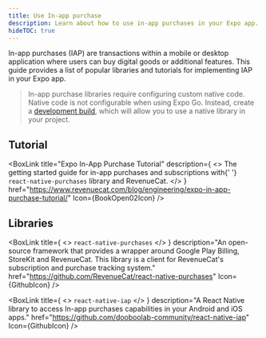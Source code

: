 ```yaml
---
title: Use In-app purchase
description: Learn about how to use in-app purchases in your Expo app.
hideTOC: true
---
```



In-app purchases (IAP) are transactions within a mobile or desktop application where users can buy digital goods or additional features. This guide provides a list of popular libraries and tutorials for implementing IAP in your Expo app.

> In-app purchase libraries require configuring custom native code. Native code is not configurable when using Expo Go. Instead, create a [development build](/develop/development-builds/introduction/), which will allow you to use a native library in your project.

## Tutorial

<BoxLink
  title="Expo In-App Purchase Tutorial"
  description={
    <>
      The getting started guide for in-app purchases and subscriptions with{' '}
      <CODE>react-native-purchases</CODE> library and RevenueCat.
    </>
  }
  href="https://www.revenuecat.com/blog/engineering/expo-in-app-purchase-tutorial/"
  Icon={BookOpen02Icon}
/>

## Libraries

<BoxLink
  title={
    <>
      <CODE>react-native-purchases</CODE>
    </>
  }
  description="An open-source framework that provides a wrapper around Google Play Billing, StoreKit and RevenueCat. This library is a client for RevenueCat's subscription and purchase tracking system."
  href="https://github.com/RevenueCat/react-native-purchases"
  Icon={GithubIcon}
/>

<BoxLink
  title={
    <>
      <CODE>react-native-iap</CODE>
    </>
  }
  description="A React Native library to access In-app purchases capabilities in your Android and iOS apps."
  href="https://github.com/dooboolab-community/react-native-iap"
  Icon={GithubIcon}
/>
